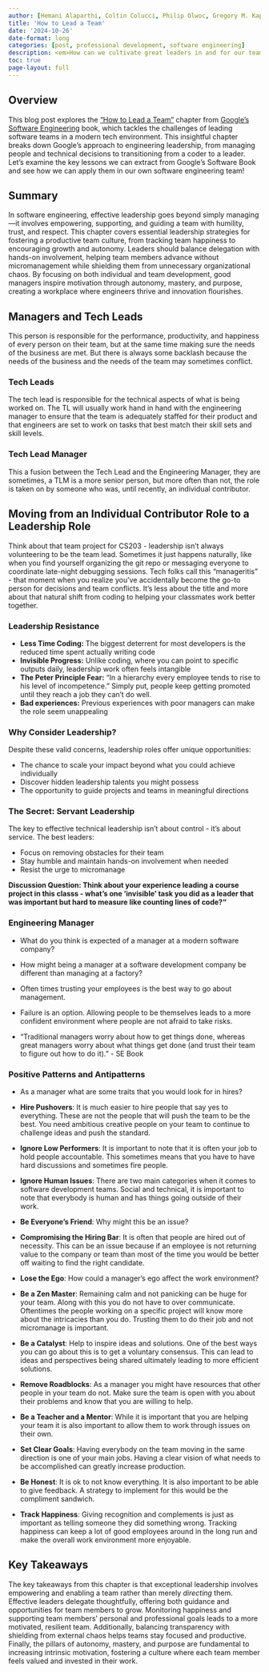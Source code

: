 ```yaml
---
author: [Hemani Alaparthi, Coltin Colucci, Philip Olwoc, Gregory M. Kapfhammer]
title: 'How to Lead a Team'
date: '2024-10-26'
date-format: long
categories: [post, professional development, software engineering]
description: <em>How can we cultivate great leaders in and for our team?</em>
toc: true
page-layout: full
---
```


## Overview

This blog post explores the ["How to Lead a Team"](https://abseil.io/resources/swe-book/html/ch05.html) chapter from [Google's Software Engineering](https://abseil.io/resources/swe-book) book, which tackles the challenges of leading software teams in a modern tech environment. This insightful chapter breaks down Google's approach to engineering leadership, from managing people and technical decisions to transitioning from a coder to a leader. Let's examine the key lessons we can extract from Google's Software Book and see how we can apply them in our own software engineering team!


## Summary

In software engineering, effective leadership goes beyond simply managing—it involves empowering, supporting, and guiding a team with humility, trust, and respect. This chapter covers essential leadership strategies for fostering a productive team culture, from tracking team happiness to encouraging growth and autonomy. Leaders should balance delegation with hands-on involvement, helping team members advance without micromanagement while shielding them from unnecessary organizational chaos. By focusing on both individual and team development, good managers inspire motivation through autonomy, mastery, and purpose, creating a workplace where engineers thrive and innovation flourishes.


## Managers and Tech Leads
This person is responsible for the performance, productivity, and happiness of every person on their team, but at the same time making sure the needs of the business are met. But there is always some backlash because the needs of the business and the needs of the team may sometimes conflict. 

### Tech Leads
The tech lead is responsible for the technical aspects of what is being worked on. The TL will usually work hand in hand with the engineering manager to ensure that the team is adequately staffed for their product and that engineers are set to work on tasks that best match their skill sets and skill levels.

### Tech Lead Manager 
This a fusion between the Tech Lead and the Engineering Manager, they are sometimes, a TLM is a more senior person, but more often than not, the role is taken on by someone who was, until recently, an individual contributor. 


## Moving from an Individual Contributor Role to a Leadership Role

Think about that team project for CS203 - leadership isn't always volunteering to be the team lead. Sometimes it just happens naturally, like when you find yourself organizing the git repo or messaging everyone to coordinate late-night debugging sessions. Tech folks call this "manageritis" - that moment when you realize you've accidentally become the go-to person for decisions and team conflicts. It's less about the title and more about that natural shift from coding to helping your classmates work better together.

### Leadership Resistance

- **Less Time Coding:** The biggest deterrent for most developers is the reduced time spent actually writing code
- **Invisible Progress:** Unlike coding, where you can point to specific outputs daily, leadership work often feels intangible
- **The Peter Principle Fear:** "In a hierarchy every employee tends to rise to his level of incompetence." Simply put, people keep getting promoted until they reach a job they can't do well.
- **Bad experiences:**  Previous experiences with poor managers can make the role seem unappealing

### Why Consider Leadership?

Despite these valid concerns, leadership roles offer unique opportunities:

- The chance to scale your impact beyond what you could achieve individually
- Discover hidden leadership talents you might possess
- The opportunity to guide projects and teams in meaningful directions

### The Secret: Servant Leadership

The key to effective technical leadership isn't about control - it's about service. The best leaders:

- Focus on removing obstacles for their team
- Stay humble and maintain hands-on involvement when needed
- Resist the urge to micromanage

**Discussion Question: Think about your experience leading a course project in this classs - what's one 'invisible' task you did as a leader that was important but hard to measure like counting lines of code?"**

### Engineering Manager
- What do you think is expected of a manager at a modern software company?

- How might being a manager at a 
software development company be different than managing at a factory?

- Often times trusting your employees is the best way to go about management.

- Failure is an option. Allowing people to be themselves leads to a more confident environment where people are not afraid to take risks.

- "Traditional managers worry about how to get things done, whereas great managers worry about what things get done (and trust their team to figure out how to do it)." - SE Book

### Positive Patterns and Antipatterns
- As a manager what are some traits that you would look for in hires?

- **Hire Pushovers**: It is much easier to hire people that say yes to everything. These are not the people that will push the team to be the best. You need ambitious creative people on your team to continue to challenge ideas and push the standard. 

- **Ignore Low Performers**:
It is important to note that it is often your job to hold people accountable. This sometimes means that you have to have hard discussions and sometimes fire people.

- **Ignore Human Issues**:
There are two main categories when it comes to software development teams. Social and technical, it is important to note that everybody is human and has things going outside of their work. 

- **Be Everyone's Friend**:
Why might this be an issue?

- **Compromising the Hiring Bar**:
It is often that people are hired out of necessity. This can be an issue because if an employee is not returning value to the company or team than most of the time you would be better off waiting to find the right candidate.

- **Lose the Ego**:
How could a manager's ego affect the work environment?

- **Be a Zen Master**:
Remaining calm and not panicking can be huge for your team. Along with this you do not have to over communicate. Oftentimes the people working on a specific project will know more about the intricacies than you do. Trusting them to do their job and not micromanage is important.

- **Be a Catalyst**:
Help to inspire ideas and solutions. One of the best ways you can go about this is to get a voluntary consensus. This can lead to ideas and perspectives being shared ultimately leading to more efficient solutions. 

- **Remove Roadblocks**:
As a manager you might have resources that other people in your team do not. Make sure the team is open with you about their problems and know that you are willing to help.

- **Be a Teacher and a Mentor**:
While it is important that you are helping your team it is also important to allow them to work through issues on their own. 

- **Set Clear Goals**:
Having everybody on the team moving in the same direction is one of your main jobs. Having a clear vision of what needs to be accomplished can greatly increase production.

- **Be Honest**:
It is ok to not know everything. It is also important to be able to give feedback. A strategy to implement for this would be the compliment sandwich.

- **Track Happiness**:
Giving recognition and complements is just as important as telling someone they did something wrong. Tracking happiness can keep a lot of good employees around in the long run and make the overall work environment more enjoyable. 

## Key Takeaways

The key takeaways from this chapter is that exceptional leadership involves empowering and enabling a team rather than merely _directing_ them. Effective leaders delegate thoughtfully, offering both guidance and opportunities for team members to grow. Monitoring happiness and supporting team members’ personal and professional goals leads to a more motivated, resilient team. Additionally, balancing transparency with shielding from external chaos helps teams stay focused and productive. Finally, the pillars of autonomy, mastery, and purpose are fundamental to increasing intrinsic motivation, fostering a culture where each team member feels valued and invested in their work.